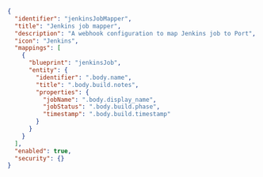 ```json showLineNumbers
{
  "identifier": "jenkinsJobMapper",
  "title": "Jenkins job mapper",
  "description": "A webhook configuration to map Jenkins job to Port",
  "icon": "Jenkins",
  "mappings": [
    {
      "blueprint": "jenkinsJob",
      "entity": {
        "identifier": ".body.name",
        "title": ".body.build.notes",
        "properties": {
          "jobName": ".body.display_name",
          "jobStatus": ".body.build.phase",
          "timestamp": ".body.build.timestamp"
        }
      }
    }
  ],
  "enabled": true,
  "security": {}
}
```
